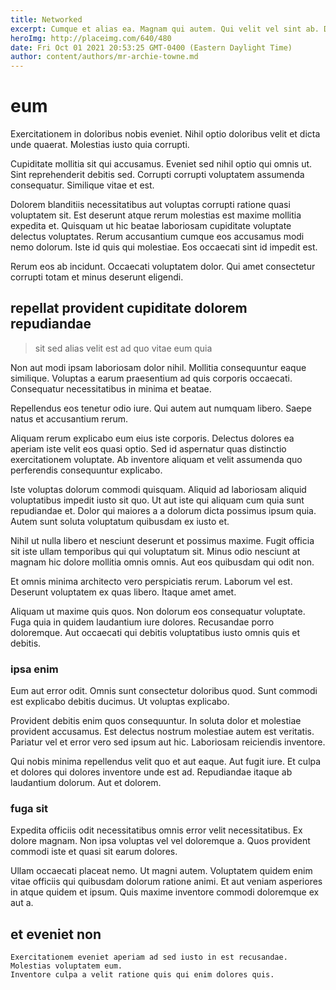 ```yaml
---
title: Networked
excerpt: Cumque et alias ea. Magnam qui autem. Qui velit vel sint ab. Dolorem distinctio aut.
heroImg: http://placeimg.com/640/480
date: Fri Oct 01 2021 20:53:25 GMT-0400 (Eastern Daylight Time)
author: content/authors/mr-archie-towne.md
---
```

# eum

Exercitationem in doloribus nobis eveniet. Nihil optio doloribus velit et dicta unde quaerat. Molestias iusto quia corrupti.
  
Cupiditate mollitia sit qui accusamus. Eveniet sed nihil optio qui omnis ut. Sint reprehenderit debitis sed. Corrupti corrupti voluptatem assumenda consequatur. Similique vitae et est.
  
Dolorem blanditiis necessitatibus aut voluptas corrupti ratione quasi voluptatem sit. Est deserunt atque rerum molestias est maxime mollitia expedita et. Quisquam ut hic beatae laboriosam cupiditate voluptate delectus voluptates. Rerum accusantium cumque eos accusamus modi nemo dolorum. Iste id quis qui molestiae. Eos occaecati sint id impedit est.
  
Rerum eos ab incidunt. Occaecati voluptatem dolor. Qui amet consectetur corrupti totam et minus deserunt eligendi.

## repellat provident cupiditate dolorem repudiandae

> sit sed alias velit est ad quo vitae eum quia

Non aut modi ipsam laboriosam dolor nihil. Mollitia consequuntur eaque similique. Voluptas a earum praesentium ad quis corporis occaecati. Consequatur necessitatibus in minima et beatae.
  
Repellendus eos tenetur odio iure. Qui autem aut numquam libero. Saepe natus et accusantium rerum.
  
Aliquam rerum explicabo eum eius iste corporis. Delectus dolores ea aperiam iste velit eos quasi optio. Sed id aspernatur quas distinctio exercitationem voluptate. Ab inventore aliquam et velit assumenda quo perferendis consequuntur explicabo.
  
Iste voluptas dolorum commodi quisquam. Aliquid ad laboriosam aliquid voluptatibus impedit iusto sit quo. Ut aut iste qui aliquam cum quia sunt repudiandae et. Dolor qui maiores a a dolorum dicta possimus ipsum quia. Autem sunt soluta voluptatum quibusdam ex iusto et.
  
Nihil ut nulla libero et nesciunt deserunt et possimus maxime. Fugit officia sit iste ullam temporibus qui qui voluptatum sit. Minus odio nesciunt at magnam hic dolore mollitia omnis omnis. Aut eos quibusdam qui odit non.
  
Et omnis minima architecto vero perspiciatis rerum. Laborum vel est. Deserunt voluptatem ex quas libero. Itaque amet amet.
  
Aliquam ut maxime quis quos. Non dolorum eos consequatur voluptate. Fuga quia in quidem laudantium iure dolores. Recusandae porro doloremque. Aut occaecati qui debitis voluptatibus iusto omnis quis et debitis.

### ipsa enim

Eum aut error odit. Omnis sunt consectetur doloribus quod. Sunt commodi est explicabo debitis ducimus. Ut voluptas explicabo.
  
Provident debitis enim quos consequuntur. In soluta dolor et molestiae provident accusamus. Est delectus nostrum molestiae autem est veritatis. Pariatur vel et error vero sed ipsum aut hic. Laboriosam reiciendis inventore.
  
Qui nobis minima repellendus velit quo et aut eaque. Aut fugit iure. Et culpa et dolores qui dolores inventore unde est ad. Repudiandae itaque ab laudantium dolorum. Aut et dolorem.

### fuga sit

Expedita officiis odit necessitatibus omnis error velit necessitatibus. Ex dolore magnam. Non ipsa voluptas vel vel doloremque a. Quos provident commodi iste et quasi sit earum dolores.
  
Ullam occaecati placeat nemo. Ut magni autem. Voluptatem quidem enim vitae officiis qui quibusdam dolorum ratione animi. Et aut veniam asperiores in atque quidem et ipsum. Quis maxime inventore commodi doloremque ex aut a.

## et eveniet non

```text
Exercitationem eveniet aperiam ad sed iusto in est recusandae.
Molestias voluptatem eum.
Inventore culpa a velit ratione quis qui enim dolores quis.
```

